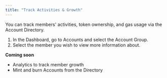 ```yaml
---
title: "Track Activities & Growth"
---
```


You can track members' activities, token ownership, and gas usage via the Account Directory.

1. In the Dashboard, go to Accounts and select the Account Group.
2. Select the member you wish to view more information about.

**Coming soon**
- Analytics to track member growth
- Mint and burn Accounts from the Directory